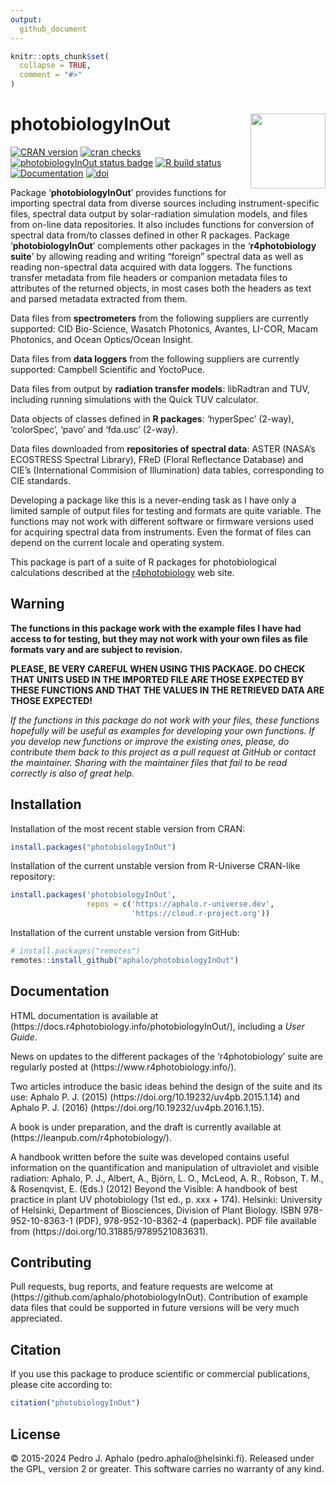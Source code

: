 ```yaml
---
output:
  github_document
---
```


```r
knitr::opts_chunk$set(
  collapse = TRUE,
  comment = "#>"
)
```

# photobiologyInOut <img src="man/figures/logo.png" align="right" width="120" />

<!-- badges: start -->
[![CRAN version](https://www.r-pkg.org/badges/version-last-release/photobiologyInOut)](https://cran.r-project.org/package=photobiologyInOut) 
[![cran checks](https://badges.cranchecks.info/worst/photobiologyInOut.svg)](https://cran.r-project.org/web/checks/check_results_photobiologyInOut.html)
[![photobiologyInOut status badge](https://aphalo.r-universe.dev/badges/photobiologyInOut)](https://aphalo.r-universe.dev/photobiologyInOut)
[![R build status](https://github.com/aphalo/photobiologyInOut/workflows/R-CMD-check/badge.svg)](https://github.com/aphalo/photobiologyInOut/actions)
[![Documentation](https://img.shields.io/badge/documentation-photobiologyInOut-informational.svg)](https://docs.r4photobiology.info/photobiologyInOut/)
[![doi](https://img.shields.io/badge/doi-10.32614/CRAN.package.photobiologyInOut-blue.svg)](https://doi.org/10.32614/CRAN.package.photobiologyInOut)
<!-- badges: end -->

Package '**photobiologyInOut**' provides functions for importing spectral data from diverse sources including instrument-specific files, spectral data output by solar-radiation simulation models, and files from on-line data repositories. It also includes functions for conversion of spectral data from/to classes defined in other R packages. Package '**photobiologyInOut**' complements other packages in the '**r4photobiology suite**' by allowing reading and writing "foreign" spectral data as well as reading non-spectral data acquired with data loggers. The functions transfer metadata from file headers or companion metadata files to attributes of the returned objects, in most cases both the headers as text and parsed metadata extracted from them.

Data files from **spectrometers** from the following suppliers are currently supported: CID Bio-Science, Wasatch Photonics, Avantes, LI-COR, Macam Photonics, and Ocean Optics/Ocean Insight.

Data files from **data loggers** from the following suppliers are currently supported: Campbell Scientific and YoctoPuce.

Data files from output by **radiation transfer models**: libRadtran and TUV, including running simulations with the Quick TUV calculator.

Data objects of classes defined in **R packages**: 'hyperSpec' (2-way), 'colorSpec', 'pavo' and 'fda.usc' (2-way).

Data files downloaded from **repositories of spectral data**: ASTER (NASA's ECOSTRESS Spectral Library), FReD (Floral Reflectance Database) and CIE's (International Commision of Illumination) data tables, corresponding to CIE standards.

Developing a package like this is a never-ending task as I have only a limited sample of output files for testing and formats are quite variable. The functions may not work with different software or firmware versions used for acquiring spectral data from instruments. Even the format of files can depend on the current locale and operating system.

This package is part of a suite of R packages for photobiological calculations described at the [r4photobiology](https://www.r4photobiology.info) web site.

## Warning

**The functions in this package work with the example files I have had access to for testing, but they may not work with your own files as file formats vary and are subject to revision.**

**PLEASE, BE VERY CAREFUL WHEN USING THIS PACKAGE. DO CHECK THAT UNITS USED IN THE IMPORTED FILE ARE THOSE EXPECTED BY THESE FUNCTIONS AND THAT THE VALUES IN THE RETRIEVED DATA ARE THOSE EXPECTED!**

_If the functions in this package do not work with your files, these functions hopefully will be useful as examples for developing your own functions. If you develop new functions or improve the existing ones, please, do contribute them back to this project as a pull request at GitHub or contact the maintainer. Sharing with the maintainer files that fail to be read correctly is also of great help._

## Installation

Installation of the most recent stable version from CRAN:

```r
install.packages("photobiologyInOut")
```

Installation of the current unstable version from R-Universe CRAN-like repository:

```r
install.packages('photobiologyInOut', 
                 repos = c('https://aphalo.r-universe.dev', 
                           'https://cloud.r-project.org'))
```

Installation of the current unstable version from GitHub:

```r
# install.packages("remotes")
remotes::install_github("aphalo/photobiologyInOut")
```

## Documentation 

HTML documentation is available at (https://docs.r4photobiology.info/photobiologyInOut/), including a _User Guide_.

News on updates to the different packages of the 'r4photobiology' suite are regularly posted at (https://www.r4photobiology.info/).

Two articles introduce the basic ideas behind the design of the suite and its use:
Aphalo P. J. (2015) (https://doi.org/10.19232/uv4pb.2015.1.14) and Aphalo P. J. (2016)  (https://doi.org/10.19232/uv4pb.2016.1.15).

A book is under preparation, and the draft is currently available at (https://leanpub.com/r4photobiology/).

A handbook written before the suite was developed contains useful information on the quantification and manipulation of ultraviolet and visible radiation:
Aphalo, P. J., Albert, A., Björn, L. O., McLeod, A. R., Robson, T. M., & Rosenqvist, E. (Eds.) (2012) Beyond the Visible: A handbook of best practice in plant UV photobiology (1st ed., p. xxx + 174). Helsinki: University of Helsinki, Department of Biosciences, Division of Plant Biology. ISBN 978-952-10-8363-1 (PDF), 978-952-10-8362-4 (paperback). PDF file available from (https://doi.org/10.31885/9789521083631).

## Contributing

Pull requests, bug reports, and feature requests are welcome at (https://github.com/aphalo/photobiologyInOut). Contribution of example data files that could
be supported in future versions will be very much appreciated.

## Citation

If you use this package to produce scientific or commercial publications, please cite according to:

```r
citation("photobiologyInOut")
```

## License

© 2015-2024 Pedro J. Aphalo (pedro.aphalo@helsinki.fi). Released under the GPL, version 2 or greater. This software carries no warranty of any kind.

